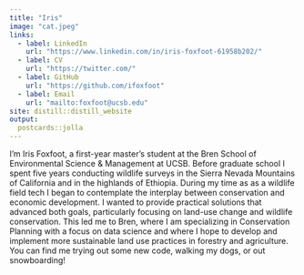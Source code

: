 ```yaml
---
title: "Iris"
image: "cat.jpeg"
links:
  - label: LinkedIn
    url: "https://www.linkedin.com/in/iris-foxfoot-61958b202/"
  - label: CV
    url: "https://twitter.com/"
  - label: GitHub
    url: "https://github.com/ifoxfoot"
  - label: Email
    url: "mailto:foxfoot@ucsb.edu"
site: distill::distill_website
output: 
  postcards::jolla
---
```

 
I'm Iris Foxfoot, a first-year master’s student at the Bren School of Environmental Science & Management at UCSB. Before graduate school I spent five years conducting wildlife surveys in the Sierra Nevada Mountains of California and in the highlands of Ethiopia. During my time as as a wildlife field tech I began to contemplate the interplay between conservation and economic development. I wanted to provide practical solutions that advanced both goals, particularly focusing on land-use change and wildlife conservation. This led me to Bren, where I am specializing in Conservation Planning with a focus on data science and where I hope to develop and implement more sustainable land use practices in forestry and agriculture. You can find me trying out some new code, walking my dogs, or out snowboarding!

